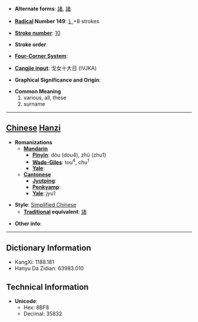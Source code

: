 * '''Alternate forms''': [[諸]], [[諸]]

* '''[[Wiktionary:Chinese radical index| Radical]] Number 149''': [[Wiktionary:Chinese radical index 讠|讠]]+8 strokes

* '''[[Wiktionary:Chinese total strokes index|Stroke number]]''': [[Wiktionary:Chinese total strokes index 10|10]]

* '''Stroke order''': 

* '''[[Wiktionary:Chinese four corner index|Four-Corner System]]''': 

* '''[[Wiktionary:Chinese Cangjie index|Cangjie input]]''': 戈女十大日 (IVJKA)

* '''Graphical Significance and Origin''': 

* '''Common Meaning'''
*#various, all, these
*# surname


----

== [[Chinese]] [[Hanzi]] ==

* '''Romanizations'''
** '''[[Mandarin]]'''
*** '''[[Pinyin]]''': dòu (dou4), zhū (zhu1)
*** '''[[Wade-Giles]]''': tou<sup>4</sup>, chu<sup>1</sup>
*** '''[[Yale]]''': 
** '''[[Cantonese]]'''
*** '''[[Jyutping]]''':
*** '''[[Penkyamp]]''': 
*** '''[[Yale]]''': jyu1

* '''Style''': [[Simplified Chinese]] 
** '''[[Traditional Chinese|Traditional]] equivalent''': [[諸]]

* '''Other info''': 

----

== Dictionary Information ==

* KangXi: 1188.181
* Hanyu Da Zidian: 63983.010

== Technical Information ==

* '''Unicode''':
** Hex: 8BF8
** Decimal: 35832